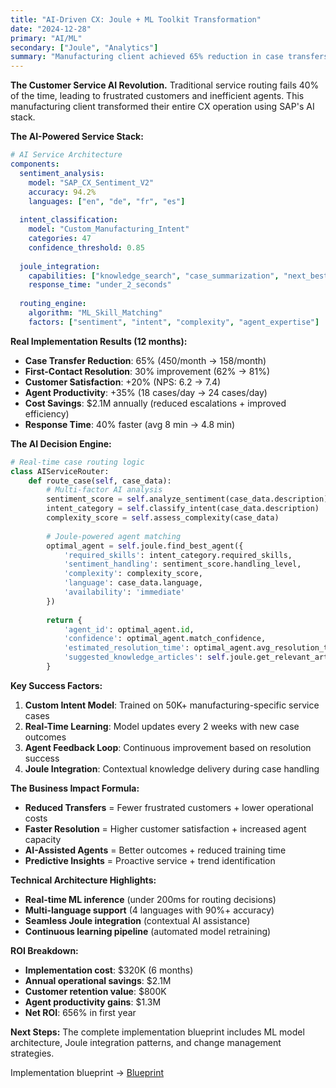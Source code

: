 ```yaml
---
title: "AI-Driven CX: Joule + ML Toolkit Transformation"
date: "2024-12-28"
primary: "AI/ML"
secondary: ["Joule", "Analytics"]
summary: "Manufacturing client achieved 65% reduction in case transfers and $2.1M annual savings using AI-driven routing with Joule, CX AI Toolkit, and Service Cloud V2."
---
```


**The Customer Service AI Revolution.** Traditional service routing fails 40% of the time, leading to frustrated customers and inefficient agents. This manufacturing client transformed their entire CX operation using SAP's AI stack.

**The AI-Powered Service Stack:**
```yaml
# AI Service Architecture
components:
  sentiment_analysis:
    model: "SAP_CX_Sentiment_V2"
    accuracy: 94.2%
    languages: ["en", "de", "fr", "es"]
    
  intent_classification:
    model: "Custom_Manufacturing_Intent"
    categories: 47
    confidence_threshold: 0.85
    
  joule_integration:
    capabilities: ["knowledge_search", "case_summarization", "next_best_action"]
    response_time: "under_2_seconds"
    
  routing_engine:
    algorithm: "ML_Skill_Matching"
    factors: ["sentiment", "intent", "complexity", "agent_expertise"]
```

**Real Implementation Results (12 months):**
- **Case Transfer Reduction**: 65% (450/month → 158/month)
- **First-Contact Resolution**: 30% improvement (62% → 81%)
- **Customer Satisfaction**: +20% (NPS: 6.2 → 7.4)
- **Agent Productivity**: +35% (18 cases/day → 24 cases/day)
- **Cost Savings**: $2.1M annually (reduced escalations + improved efficiency)
- **Response Time**: 40% faster (avg 8 min → 4.8 min)

**The AI Decision Engine:**
```python
# Real-time case routing logic
class AIServiceRouter:
    def route_case(self, case_data):
        # Multi-factor AI analysis
        sentiment_score = self.analyze_sentiment(case_data.description)
        intent_category = self.classify_intent(case_data.description)
        complexity_score = self.assess_complexity(case_data)
        
        # Joule-powered agent matching
        optimal_agent = self.joule.find_best_agent({
            'required_skills': intent_category.required_skills,
            'sentiment_handling': sentiment_score.handling_level,
            'complexity': complexity_score,
            'language': case_data.language,
            'availability': 'immediate'
        })
        
        return {
            'agent_id': optimal_agent.id,
            'confidence': optimal_agent.match_confidence,
            'estimated_resolution_time': optimal_agent.avg_resolution_time,
            'suggested_knowledge_articles': self.joule.get_relevant_articles(intent_category)
        }
```

**Key Success Factors:**
1. **Custom Intent Model**: Trained on 50K+ manufacturing-specific service cases
2. **Real-Time Learning**: Model updates every 2 weeks with new case outcomes
3. **Agent Feedback Loop**: Continuous improvement based on resolution success
4. **Joule Integration**: Contextual knowledge delivery during case handling

**The Business Impact Formula:**
- **Reduced Transfers** = Fewer frustrated customers + lower operational costs
- **Faster Resolution** = Higher customer satisfaction + increased agent capacity
- **AI-Assisted Agents** = Better outcomes + reduced training time
- **Predictive Insights** = Proactive service + trend identification

**Technical Architecture Highlights:**
- **Real-time ML inference** (under 200ms for routing decisions)
- **Multi-language support** (4 languages with 90%+ accuracy)
- **Seamless Joule integration** (contextual AI assistance)
- **Continuous learning pipeline** (automated model retraining)

**ROI Breakdown:**
- **Implementation cost**: $320K (6 months)
- **Annual operational savings**: $2.1M
- **Customer retention value**: $800K
- **Agent productivity gains**: $1.3M
- **Net ROI**: 656% in first year

**Next Steps:** The complete implementation blueprint includes ML model architecture, Joule integration patterns, and change management strategies.

Implementation blueprint → [Blueprint](/blueprints/cx-ai-toolkit-implementation)